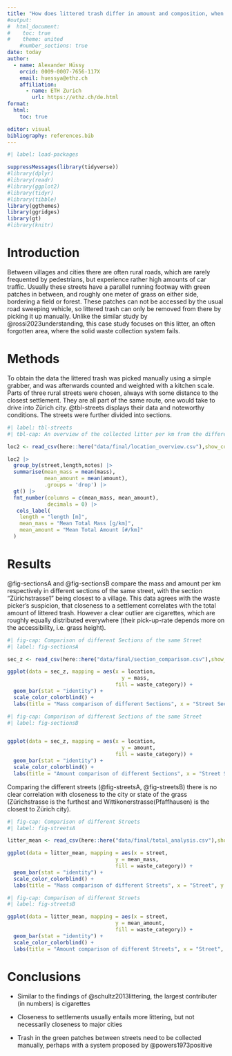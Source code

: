 ```yaml
---
title: "How does littered trash differ in amount and composition, when being picked up from the greeneries next to a rural road in the same day, comparing three sections with different vicinities to the city?"
#output:
#  html_document:
#    toc: true
#    theme: united
    #number_sections: true
date: today
author:
  - name: Alexander Hüssy
    orcid: 0009-0007-7656-117X
    email: huessya@ethz.ch
    affiliation: 
      - name: ETH Zurich
        url: https://ethz.ch/de.html
format:
  html:
    toc: true

editor: visual
bibliography: references.bib
---
```


```r
#| label: load-packages

suppressMessages(library(tidyverse))
#library(dplyr)
#library(readr)
#library(ggplot2)
#library(tidyr)
#library(tibble)
library(ggthemes)
library(ggridges)
library(gt)
#library(knitr)
```

# Introduction

Between villages and cities there are often rural roads, which are rarely frequented by pedestrians, but experience rather high amounts of car traffic. Usually these streets have a parallel running footway with green patches in between, and roughly one meter of grass on either side, bordering a field or forest. These patches can not be accessed by the usual road sweeping vehicle, so littered trash can only be removed from there by picking it up manually. Unlike the similar study by @rossi2023understanding, this case study focuses on this litter, an often forgotten area, where the solid waste collection system fails.

# Methods

To obtain the data the littered trash was picked manually using a simple grabber, and was afterwards counted and weighted with a kitchen scale. Parts of three rural streets were chosen, always with some distance to the closest settlement. They are all part of the same route, one would take to drive into Zürich city. @tbl-streets displays their data and noteworthy conditions. The streets were further divided into sections.

```r
#| label: tbl-streets
#| tbl-cap: An overview of the collected litter per km from the different streets

loc2 <- read_csv(here::here("data/final/location_overview.csv"),show_col_types = FALSE)

loc2 |> 
  group_by(street,length,notes) |> 
  summarise(mean_mass = mean(mass),
            mean_amount = mean(amount),
            .groups = 'drop') |> 
  gt() |> 
  fmt_number(columns = c(mean_mass, mean_amount),
             decimals = 0) |> 
   cols_label(
    length = "length [m]",
    mean_mass = "Mean Total Mass [g/km]",
    mean_amount = "Mean Total Amount [#/km]"
  )


```

# Results

@fig-sectionsA and @fig-sectionsB compare the mass and amount per km respectively in different sections of the same street, with the section "Zürichstrasse1" being closest to a village. This data agrees with the waste picker's suspicion, that closeness to a settlement correlates with the total amount of littered trash. However a clear outlier are cigarettes, which are roughly equally distributed everywhere (their pick-up-rate depends more on the accessibility, i.e. grass height).

```r
#| fig-cap: Comparison of different Sections of the same Street
#| label: fig-sectionsA

sec_z <- read_csv(here::here("data/final/section_comparison.csv"),show_col_types = FALSE)

ggplot(data = sec_z, mapping = aes(x = location, 
                                     y = mass, 
                                   fill = waste_category)) + 
  geom_bar(stat = "identity") + 
  scale_color_colorblind() +
  labs(title = "Mass comparison of different Sections", x = "Street Section", y = "Mass [g/km]", fill = "Waste Categories")

```

```r
#| fig-cap: Comparison of different Sections of the same Street
#| label: fig-sectionsB


ggplot(data = sec_z, mapping = aes(x = location, 
                                     y = amount, 
                                   fill = waste_category)) + 
  geom_bar(stat = "identity") + 
  scale_color_colorblind() +
  labs(title = "Amount comparison of different Sections", x = "Street Section", y = "Amount [#/km]", fill = "Waste Categories")

```

Comparing the different streets (@fig-streetsA, @fig-streetsB) there is no clear correlation with closeness to the city or state of the grass (Zürichstrasse is the furthest and Wittikonerstrasse(Pfaffhausen) is the closest to Zürich city).

```r
#| fig-cap: Comparison of different Streets
#| label: fig-streetsA

litter_mean <- read_csv(here::here("data/final/total_analysis.csv"),show_col_types = FALSE)

ggplot(data = litter_mean, mapping = aes(x = street, 
                                   y = mean_mass, 
                                   fill = waste_category)) + 
  geom_bar(stat = "identity") + 
  scale_color_colorblind() +
  labs(title = "Mass comparison of different Streets", x = "Street", y = "Mass [g/km]", fill = "Waste Categories")

```

```r
#| fig-cap: Comparison of different Streets
#| label: fig-streetsB

ggplot(data = litter_mean, mapping = aes(x = street, 
                                   y = mean_amount, 
                                   fill = waste_category)) + 
  geom_bar(stat = "identity") + 
  scale_color_colorblind() +
  labs(title = "Amount comparison of different Streets", x = "Street", y = "Amount [#/km]", fill = "Waste Categories")

```

# Conclusions

-   Similar to the findings of @schultz2013littering, the largest contributer (in numbers) is cigarettes

-   Closeness to settlements usually entails more littering, but not necessarily closeness to major cities

-   Trash in the green patches between streets need to be collected manually, perhaps with a system proposed by @powers1973positive

